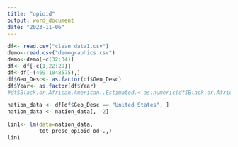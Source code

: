 ```yaml
---
title: "opioid"
output: word_document
date: "2023-11-06"
---
```


```r
df<- read.csv("clean_data1.csv")
demo<-read.csv("demographics.csv")
demo<-demo[-c(32:34)]
df<- df[-c(1,22:29)]
df<-df[-(469:1048575),]
df$Geo_Desc<- as.factor(df$Geo_Desc)
df$Year<- as.factor(df$Year)
#df$Black.or.African.American..Estimated.<-as.numeric(df$Black.or.African.American..Estimated.)
```


```r
nation_data <- df[df$Geo_Desc == "United States", ]
nation_data <- nation_data[, -2] 
```


```r
lin1<- lm(data=nation_data,
          tot_presc_opioid_od~.,)
lin1
```



